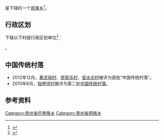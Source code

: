 {{中国乡级行政区|52/06/23/202/000}}

'''{{PAGENAMEBASE}}'''是{{PRC admin/fullname|52/06/23/202/000|3}}下辖的一个[[民族乡|民族乡]]<ref>{{PRC admin/ref sgc|{{PRC admin/parent|52/06/23/202/000}}}}</ref>。

== 行政区划 ==
{{PAGENAMEBASE}}下辖以下村级行政区划单位<ref>{{PRC admin/ref sgc|52/06/23/202/000}}</ref>：

{{PRC admin/children|52/06/23/202/000}}。

==中国传统村落==
* 2012年12月，[[黄泥坳村|黄泥坳村]]、[[廖家屯村|廖家屯村]]、[[瓮水屯村|瓮水屯村]]被评为首批“中国传统村落”。
* 2013年8月，[[指甲坪村|指甲坪村]]被评为第二批[[中国传统村落|中国传统村落]]。

== 参考资料 ==
{{reflist}}

{{贵州行政区划小作品}}
{{PRC admin/navcat|52/06/23/202/000}}
[[Category:贵州省仡佬族乡|Category:贵州省仡佬族乡]]
[[Category:贵州省侗族乡|Category:贵州省侗族乡]]